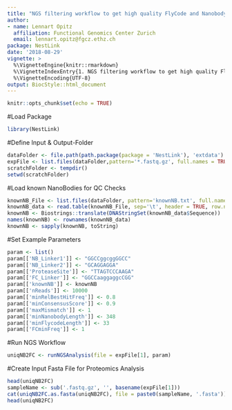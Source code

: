 ```yaml
---
title: "NGS filtering workflow to get high quality FlyCode and Nanobody sequences"
author: 
- name: Lennart Opitz
  affiliation: Functional Genomics Center Zurich
  email: lennart.opitz@fgcz.ethz.ch
package: NestLink
date: '2018-08-29'
vignette: >
  %\VignetteEngine{knitr::rmarkdown}
  %\VignetteIndexEntry{1. NGS filtering workflow to get high quality FlyCode and Nanobody sequences}
  %\VignetteEncoding{UTF-8}
output: BiocStyle::html_document
---
```


```r
knitr::opts_chunk$set(echo = TRUE)
```

#Load Package
```r
library(NestLink)
```

#Define Input & Output-Folder
```r
dataFolder <- file.path(path.package(package = 'NestLink'), 'extdata')
expFile <- list.files(dataFolder,pattern='*.fastq.gz', full.names = TRUE)
scratchFolder <- tempdir()
setwd(scratchFolder)
```

#Load known NanoBodies for QC Checks
```r
knownNB_File <- list.files(dataFolder, pattern='knownNB.txt', full.names = TRUE)
knownNB_data <- read.table(knownNB_File, sep='\t', header = TRUE, row.names = 1, stringsAsFactors = FALSE)
knownNB <- Biostrings::translate(DNAStringSet(knownNB_data$Sequence))
names(knownNB) <- rownames(knownNB_data)
knownNB <- sapply(knownNB, toString)
```

#Set Example Parameters
```r
param <- list()
param[['NB_Linker1']] <- "GGCCggcggGGCC"
param[['NB_Linker2']] <- "GCAGGAGGA"
param[['ProteaseSite']] <- "TTAGTCCCAAGA"
param[['FC_Linker']] <- "GGCCaaggaggcCGG"
param[['knownNB']] <- knownNB
param[['nReads']] <- 10000 
param[['minRelBestHitFreq']] <- 0.8 
param[['minConsensusScore']] <- 0.9
param[['maxMismatch']] <- 1
param[['minNanobodyLength']] <- 348
param[['minFlycodeLength']] <- 33
param[['FCminFreq']] <- 1
```

#Run NGS Workflow
```r
uniqNB2FC <- runNGSAnalysis(file = expFile[1], param)
```

#Create Input Fasta File for Proteomics Analysis
```r
head(uniqNB2FC)
sampleName <- sub('.fastq.gz', '', basename(expFile[1]))
cat(uniqNB2FC.as.fasta(uniqNB2FC), file = paste0(sampleName, '.fasta'))
head(uniqNB2FC)
```
